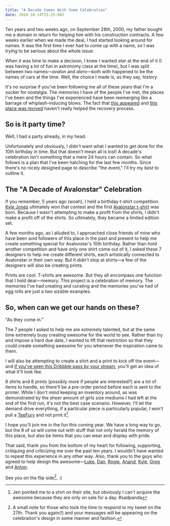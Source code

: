 ```yaml
---
title: "A Decade Comes With Some Celebration"
date: 2010-10-14T15:25:00Z
---
```


Ten years and two weeks ago, on September 28th, 2000, my father bought me a domain in return for helping him with his construction contracts. A few weeks earlier when we made the deal, I had started looking around for names. It was the first time I ever had to come up with a name, so I was trying to be serious about the whole issue.

When it was time to make a decision, I knew I wanted *star* at the end of it (I was having a lot of fun in astronomy class at the time), but I was split between two names—*avalon* and *alero*—both with happened to be the names of cars at the time. Well, the choice I made is, as they say, history.

It's no surprise if you've been following me all of these years that I'm a sucker for nostalgia. The memories I have of the people I've met, the places I've been and the things I've experienced have been reemerging like a barrage of whiplash-inducing blows. The fact that [this appeared][1] and [this place was revived][2] haven't really helped the recovery process.

## So is it party time?

Well, I had a party already, in my head.

Unfortunately and obviously, I didn't want what I wanted to get done for the 10th birthday in time. But that doesn't mean all is lost! A decade's celebration isn't something that a mere 24 hours can contain. So what follows is a plan that I've been hatching for the last few months. Since there's no nicely designed page to describe "the event," I'll try my best to outline it.

## The "A Decade of Avalonstar" Celebration

If you remember, 5 years ago (woah), I held a birthday t-shirt competition. [Kyle Jones][3] ultimately won that contest and the first [Avalonstar t-shirt][4] was born. Because I wasn't attempting to make a profit from the shirts, I didn't make a profit off of the shirts. So ultimately, they became a limited edition set.

A few months ago, as I alluded to, I approached close friends of mine who have been avid followers of this place in the past and present to help me create something special for Avalonstar's 10th birthday. Rather than hold another competition and have only one shirt come out of it, I asked these 7 designers to help me create different shirts, each artistically connected to Avalonstar in their own way. But it didn't stop at shirts—a few of the designers will also be creating prints.

Prints are cool. T-shirts are awesome. But they all encompass one function that I hold dear—memory. This project is a celebration of memory. The memories I've had creating and curating and the memories you've had of egg rolls are just a two sizable examples.

## So, when can we get our hands on these?

"As they come in."

The 7 people I asked to help me are extremely talented, but at the same time extremely busy creating awesome for the world to see. Rather than try and impose a hard due date, I wanted to lift that restriction so that they could create something awesome for you whenever the inspiration came to them.

I will also be attempting to create a shirt and a print to kick off the event—and [if you've seen this Dribbble pass by your stream][5], you'll get an idea of what it'll look like.

8 shirts and 8 prints (possibly more if people are interested?) are a lot of items to handle, so there'll be a pre-order period before each is sent to the printer. While I don't mind keeping an inventory around, as was demonstrated by the sheer amount of girls size mediums I had left at the end of the first run, it's not the best case scenario. However, I'll let the demand drive everything, if a particular piece is particularly popular, I won't pull a [TeeFury][6] and not print it[^1].

I hope you'll join me in the fun this coming year. We have a long way to go, but the 8 of us will come out with stuff that not only herald the memory of this place, but also be items that you can wear and display with pride.

That said, thank you from the bottom of my heart for following, supporting, critiquing and criticizing me over the past ten years. I wouldn't have wanted to repeat this experience in any other way.  Also, thank you to the guys who agreed to help design the awesome—[Luke][7], [Dan][8], [Rogie][9], [Anand][10], [Kyle][11], [Greg][12] and [Anton][13].

See you on the flip side[^2]. :)

[^1]: Jen pointed me to a shirt on their site, but obviously I can't acquire the awesome because they are only on sale for a day. #sadpanda
[^2]: A small note for those who took the time to respond to my tweet on the 27th. Thank you again(!) and your messages will be appearing on the celebration's design in some manner and fashion.

[1]: http://www.facebook.com/home.php?sk=group_108674899196216&ap=1
[2]: http://www.somethingleet.com/forum/index.php
[3]: http://work.justkyle.com/
[4]: http://www.flickr.com/search/?q=avalonstar%20tshirt&w=all
[5]: http://dribbble.com/shots/58821-Or-Maybe-a-Pocketwatch
[6]: http://teefury.com/
[7]: http://dribbble.com/players/luxuryluke
[8]: http://dribbble.com/players/danrubin
[9]: http://dribbble.com/players/rogie
[10]: http://dribbble.com/players/aprilzero
[11]: http://dribbble.com/players/justkyle
[12]: http://dribbble.com/players/newman
[13]: http://dribbble.com/players/anton
